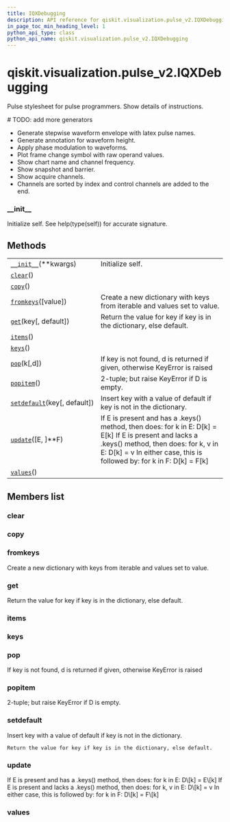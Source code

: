 ```yaml
---
title: IQXDebugging
description: API reference for qiskit.visualization.pulse_v2.IQXDebugging
in_page_toc_min_heading_level: 1
python_api_type: class
python_api_name: qiskit.visualization.pulse_v2.IQXDebugging
---
```


# qiskit.visualization.pulse\_v2.IQXDebugging

<Class id="qiskit.visualization.pulse_v2.IQXDebugging" isDedicatedPage={true} github="https://github.com/qiskit/qiskit/tree/stable/0.18/qiskit/visualization/pulse_v2/stylesheet.py" signature="IQXDebugging(**kwargs)" modifiers="class">
  Pulse stylesheet for pulse programmers. Show details of instructions.

  \# TODO: add more generators

  *   Generate stepwise waveform envelope with latex pulse names.
  *   Generate annotation for waveform height.
  *   Apply phase modulation to waveforms.
  *   Plot frame change symbol with raw operand values.
  *   Show chart name and channel frequency.
  *   Show snapshot and barrier.
  *   Show acquire channels.
  *   Channels are sorted by index and control channels are added to the end.

  ### \_\_init\_\_

  <Function id="qiskit.visualization.pulse_v2.IQXDebugging.__init__" signature="__init__(**kwargs)">
    Initialize self. See help(type(self)) for accurate signature.
  </Function>

  ## Methods

  |                                                                                                                                                 |                                                                                                                                                                                                                               |
  | ----------------------------------------------------------------------------------------------------------------------------------------------- | ----------------------------------------------------------------------------------------------------------------------------------------------------------------------------------------------------------------------------- |
  | [`__init__`](#qiskit.visualization.pulse_v2.IQXDebugging.__init__ "qiskit.visualization.pulse_v2.IQXDebugging.__init__")(\*\*kwargs)            | Initialize self.                                                                                                                                                                                                              |
  | [`clear`](#qiskit.visualization.pulse_v2.IQXDebugging.clear "qiskit.visualization.pulse_v2.IQXDebugging.clear")()                               |                                                                                                                                                                                                                               |
  | [`copy`](#qiskit.visualization.pulse_v2.IQXDebugging.copy "qiskit.visualization.pulse_v2.IQXDebugging.copy")()                                  |                                                                                                                                                                                                                               |
  | [`fromkeys`](#qiskit.visualization.pulse_v2.IQXDebugging.fromkeys "qiskit.visualization.pulse_v2.IQXDebugging.fromkeys")(\[value])              | Create a new dictionary with keys from iterable and values set to value.                                                                                                                                                      |
  | [`get`](#qiskit.visualization.pulse_v2.IQXDebugging.get "qiskit.visualization.pulse_v2.IQXDebugging.get")(key\[, default])                      | Return the value for key if key is in the dictionary, else default.                                                                                                                                                           |
  | [`items`](#qiskit.visualization.pulse_v2.IQXDebugging.items "qiskit.visualization.pulse_v2.IQXDebugging.items")()                               |                                                                                                                                                                                                                               |
  | [`keys`](#qiskit.visualization.pulse_v2.IQXDebugging.keys "qiskit.visualization.pulse_v2.IQXDebugging.keys")()                                  |                                                                                                                                                                                                                               |
  | [`pop`](#qiskit.visualization.pulse_v2.IQXDebugging.pop "qiskit.visualization.pulse_v2.IQXDebugging.pop")(k\[,d])                               | If key is not found, d is returned if given, otherwise KeyError is raised                                                                                                                                                     |
  | [`popitem`](#qiskit.visualization.pulse_v2.IQXDebugging.popitem "qiskit.visualization.pulse_v2.IQXDebugging.popitem")()                         | 2-tuple; but raise KeyError if D is empty.                                                                                                                                                                                    |
  | [`setdefault`](#qiskit.visualization.pulse_v2.IQXDebugging.setdefault "qiskit.visualization.pulse_v2.IQXDebugging.setdefault")(key\[, default]) | Insert key with a value of default if key is not in the dictionary.                                                                                                                                                           |
  | [`update`](#qiskit.visualization.pulse_v2.IQXDebugging.update "qiskit.visualization.pulse_v2.IQXDebugging.update")(\[E, ]\*\*F)                 | If E is present and has a .keys() method, then does: for k in E: D\[k] = E\[k] If E is present and lacks a .keys() method, then does: for k, v in E: D\[k] = v In either case, this is followed by: for k in F: D\[k] = F\[k] |
  | [`values`](#qiskit.visualization.pulse_v2.IQXDebugging.values "qiskit.visualization.pulse_v2.IQXDebugging.values")()                            |                                                                                                                                                                                                                               |

  ## Members list

  ### clear

  <Function id="qiskit.visualization.pulse_v2.IQXDebugging.clear" signature="clear() → None. Remove all items from D." />

  ### copy

  <Function id="qiskit.visualization.pulse_v2.IQXDebugging.copy" signature="copy() → a shallow copy of D" />

  ### fromkeys

  <Function id="qiskit.visualization.pulse_v2.IQXDebugging.fromkeys" signature="fromkeys(value=None, /)">
    Create a new dictionary with keys from iterable and values set to value.
  </Function>

  ### get

  <Function id="qiskit.visualization.pulse_v2.IQXDebugging.get" signature="get(key, default=None, /)">
    Return the value for key if key is in the dictionary, else default.
  </Function>

  ### items

  <Function id="qiskit.visualization.pulse_v2.IQXDebugging.items" signature="items() → a set-like object providing a view on D’s items" />

  ### keys

  <Function id="qiskit.visualization.pulse_v2.IQXDebugging.keys" signature="keys() → a set-like object providing a view on D’s keys" />

  ### pop

  <Function id="qiskit.visualization.pulse_v2.IQXDebugging.pop" signature="pop(k[, d]) → v, remove specified key and return the corresponding value.">
    If key is not found, d is returned if given, otherwise KeyError is raised
  </Function>

  ### popitem

  <Function id="qiskit.visualization.pulse_v2.IQXDebugging.popitem" signature="popitem() → (k, v), remove and return some (key, value) pair as a">
    2-tuple; but raise KeyError if D is empty.
  </Function>

  ### setdefault

  <Function id="qiskit.visualization.pulse_v2.IQXDebugging.setdefault" signature="setdefault(key, default=None, /)">
    Insert key with a value of default if key is not in the dictionary.

    Return the value for key if key is in the dictionary, else default.
  </Function>

  ### update

  <Function id="qiskit.visualization.pulse_v2.IQXDebugging.update" signature="update([E, ]**F) → None. Update D from dict/iterable E and F.">
    If E is present and has a .keys() method, then does: for k in E: D\[k] = E\[k] If E is present and lacks a .keys() method, then does: for k, v in E: D\[k] = v In either case, this is followed by: for k in F: D\[k] = F\[k]
  </Function>

  ### values

  <Function id="qiskit.visualization.pulse_v2.IQXDebugging.values" signature="values() → an object providing a view on D’s values" />
</Class>


